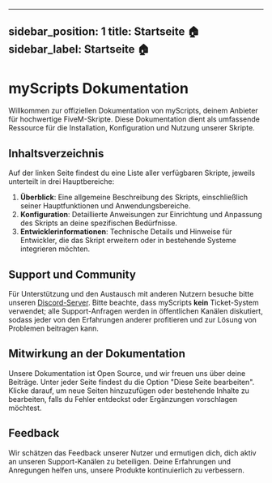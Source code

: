 
---
sidebar_position: 1
title: Startseite 🏠
sidebar_label: Startseite 🏠
---

# myScripts Dokumentation

Willkommen zur offiziellen Dokumentation von myScripts, deinem Anbieter für hochwertige FiveM-Skripte. Diese Dokumentation dient als umfassende Ressource für die Installation, Konfiguration und Nutzung unserer Skripte.

## Inhaltsverzeichnis

Auf der linken Seite findest du eine Liste aller verfügbaren Skripte, jeweils unterteilt in drei Hauptbereiche:

1. **Überblick**: Eine allgemeine Beschreibung des Skripts, einschließlich seiner Hauptfunktionen und Anwendungsbereiche.
2. **Konfiguration**: Detaillierte Anweisungen zur Einrichtung und Anpassung des Skripts an deine spezifischen Bedürfnisse.
3. **Entwicklerinformationen**: Technische Details und Hinweise für Entwickler, die das Skript erweitern oder in bestehende Systeme integrieren möchten.

## Support und Community

Für Unterstützung und den Austausch mit anderen Nutzern besuche bitte unseren [Discord-Server](https://discord.com/invite/UyAu2jABzE). Bitte beachte, dass myScripts **kein** Ticket-System verwendet; alle Support-Anfragen werden in öffentlichen Kanälen diskutiert, sodass jeder von den Erfahrungen anderer profitieren und zur Lösung von Problemen beitragen kann.

## Mitwirkung an der Dokumentation

Unsere Dokumentation ist Open Source, und wir freuen uns über deine Beiträge. Unter jeder Seite findest du die Option "Diese Seite bearbeiten". Klicke darauf, um neue Seiten hinzuzufügen oder bestehende Inhalte zu bearbeiten, falls du Fehler entdeckst oder Ergänzungen vorschlagen möchtest.

## Feedback
Wir schätzen das Feedback unserer Nutzer und ermutigen dich, dich aktiv an unseren Support-Kanälen zu beteiligen. Deine Erfahrungen und Anregungen helfen uns, unsere Produkte kontinuierlich zu verbessern.